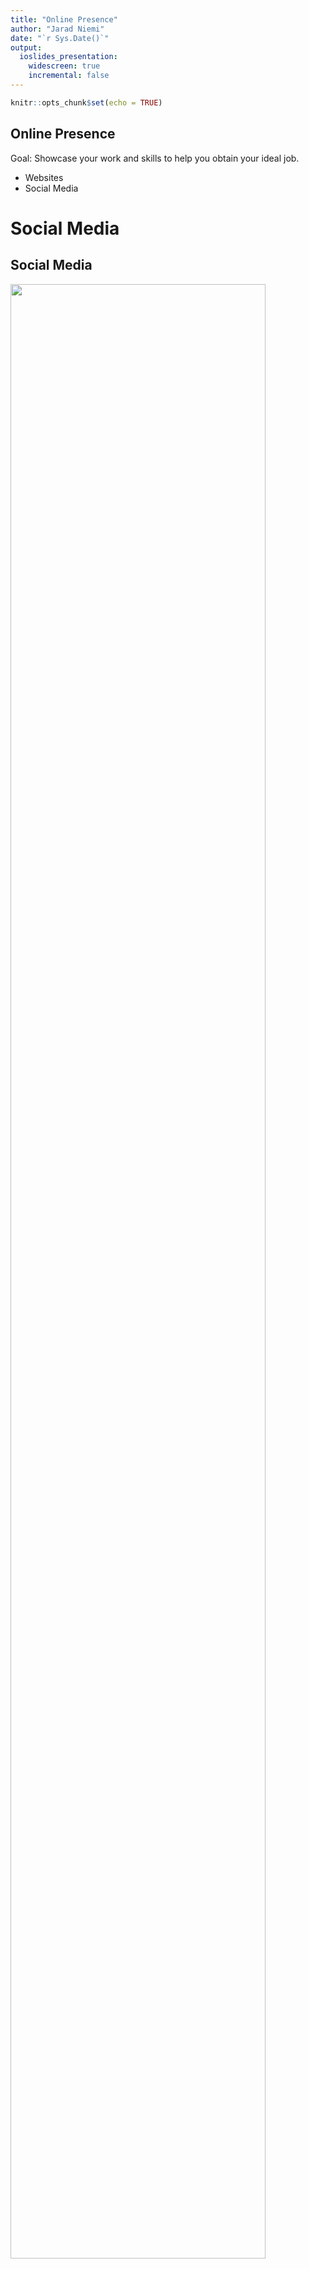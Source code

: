 ```yaml
---
title: "Online Presence"
author: "Jarad Niemi"
date: "`r Sys.Date()`"
output: 
  ioslides_presentation:
    widescreen: true
    incremental: false
---
```


```r
knitr::opts_chunk$set(echo = TRUE)
```

## Online Presence

Goal: Showcase your work and skills to help you obtain your ideal job.

- Websites
- Social Media

# Social Media

## Social Media

![](fig/social_media_platforms.jpg){width=90%}

## LinkedIn {data-background="linkedin.png"}

Employers are now scraping LinkedIn to find potential hires with relevant skills

- Create a [LinkedIn profile](https://www.linkedin.com/in/jaradniemi/)
- Add experience, education, skills, publications
- Follow [ISU Department of Statistics](https://www.linkedin.com/company/isu-department-of-statistics/)
- Join [Iowa State University Department of Statistics](https://www.linkedin.com/groups/8509211/)
- Be active (?) by posting, liking, etc


## Facebook

- Create a [Facebook profile](https://www.facebook.com/jaradniemi)
- Follow [ISU Department of Statistics](https://www.facebook.com/isustatistics)
- Join [Iowa State University Statistics Graduate Students and Alumni](https://www.facebook.com/groups/StatGradISU)
- Be active (?) by posting, liking, etc


## Instagram

The university has the most engagement on instagram. 

- Create an [Instagram profile](https://www.instagram.com/jaradniemi/)
- Follow [ISU Department of Statistics](https://www.instagram.com/isustatistics/)
- Be active (?) by posting, liking, etc


# Websites

## Possibilities

- Departmental Website
- Personal/Professional Website
  - ISU Website
  - wix.com
  - Wordpress
  - Google Sites
  - GitHub Pages
  - blogdown/netlify
  - wowchemy
  
  
## Departmental Website

The first thing you should do is 
[create your profile](https://www.stat.iastate.edu/people/jarad-niemi) on the Departmental Website
including

- picture
- education
- contact

You should be able to go to https://www.stat.iastate.edu/login and 
then to your [personal page](https://www.stat.iastate.edu/people/jarad-niemi). 


## ISU Website

ISU allows you to create your own site using 
[ISU Sites](https://sites.iastate.edu/).

Jarad advises against this because when you leave the university it will be 
gone.
I suggest you use an alternative that will exist permanently. 


## jekyll/github pages

Jarad's
[personal/professional website](https://www.jarad.me/) is hosted on
[github pages](https://pages.github.com/) and 
utilizes [jekyll-bootstrap](http://jekyllbootstrap.com/).
The [code is all available on github](https://github.com/jarad/jarad.github.com). 

Is this now the old-school way of doing it?


## blogdown/netlify

If you are just starting, 
Jarad's suggests you use 
[blogdown](https://bookdown.org/yihui/blogdown/) and host your site with 
[netlify](https://www.netlify.com/) 
following [these instructions](https://www.apreshill.com/blog/2020-12-new-year-new-blogdown/).


Jarad is creating a [website for the NCCC-170](https://nccc170.netlify.app/) 
group using this approach. 
The [code is available on github](https://github.com/NCCC-170/nccc170-website). 


## wowchemy

[Ricardo Batista's website](https://www.ricardobatista.com/) uses wowchemy. 
What does that even mean?



# Other topics

## Personalized domain names

You'll notice that our personal/professional websites have custom domain names

- [jarad.me](https://www.jarad.me/)
- [ricardobatista.com](https://www.ricardobatista.com/)

To buy a domain name, find a domain name registrar and buy a currently unused
domain name. 
[Domain names are pretty cheap](https://www.namecheap.com/domains/). 

Make sure to pay your registration every year!!!



## Search engine optimization (SEO)

Linking everything will help us all 
[rise to the top of search results](https://moz.com/beginners-guide-to-seo). 
So link 

- Departmental Website to Personal Website
- Websites to Social Media
- Social Media to Websites
- Websites to Department, Advisor, Friends, etc
- Ask Advisor, Friends to link to you

At minimum, the goal is that if somebody searches for you, 
[they find you](https://www.google.com/search?q=jarad+niemi). 




# Where to go from here

## Where to go from here

Meet weekly to develop our websites. 
If we go with the blogdown/netlify approach, 
then 
[start with these instructions](https://www.apreshill.com/blog/2020-12-new-year-new-blogdown/). 
